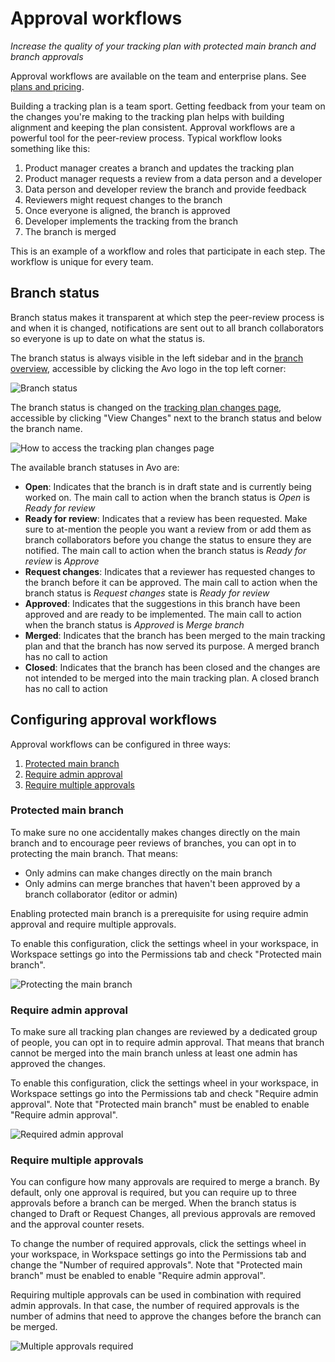 
# Approval workflows

_Increase the quality of your tracking plan with protected main branch and branch approvals_

<Callout type="info" emoji="💡">Approval workflows are available on the team and enterprise plans. See [plans and pricing](https://www.avo.app/pricing).</Callout>

Building a tracking plan is a team sport. Getting feedback from your team on the changes you're making to the tracking plan helps with building alignment and keeping the plan consistent. Approval workflows are a powerful tool for the peer-review process. Typical workflow looks something like this:

1. Product manager creates a branch and updates the tracking plan
2. Product manager requests a review from a data person and a developer
3. Data person and developer review the branch and provide feedback
4. Reviewers might request changes to the branch
5. Once everyone is aligned, the branch is approved
6. Developer implements the tracking from the branch
7. The branch is merged


<Callout type="info" emoji="💡">This is an example of a workflow and roles that participate in each step. The workflow is unique for every team.</Callout>


## Branch status

Branch status makes it transparent at which step the peer-review process is and when it is changed, notifications are sent out to all branch collaborators so everyone is up to date on what the status is.

The branch status is always visible in the left sidebar and in the [branch overview](/data-design/branches#branches-overview), accessible by clicking the Avo logo in the top left corner:

![Branch status](/images/data-design/branch-status.png)

The branch status is changed on the [tracking plan changes page](docs/workflow/review), accessible by clicking "View Changes" next to the branch status and below the branch name.

![How to access the tracking plan changes page](/images/data-design/tracking-plan-changes.png)


The available branch statuses in Avo are:

- **Open**: Indicates that the branch is in draft state and is currently being worked on. The main call to action when the branch status is _Open_ is _Ready for review_
- **Ready for review**: Indicates that a review has been requested. Make sure to at-mention the people you want a review from or add them as branch collaborators before you change the status to ensure they are notified. The main call to action when the branch status is _Ready for review_ is _Approve_
- **Request changes**: Indicates that a reviewer has requested changes to the branch before it can be approved. The main call to action when the branch status is _Request changes_ state is _Ready for review_
- **Approved**: Indicates that the suggestions in this branch have been approved and are ready to be implemented. The main call to action when the branch status is _Approved_ is _Merge branch_
- **Merged**: Indicates that the branch has been merged to the main tracking plan and that the branch has now served its purpose. A merged branch has no call to action
- **Closed**: Indicates that the branch has been closed and the changes are not intended to be merged into the main tracking plan. A closed branch has no call to action 

## Configuring approval workflows

Approval workflows can be configured in three ways:

1. [Protected main branch](/data-design/branches/approval-workflows#protected-main-branch)
2. [Require admin approval](/data-design/branches/approval-workflows#require-admin-approval)
3. [Require multiple approvals](/data-design/branches/approval-workflows#require-multiple-approvals)

### Protected main branch

To make sure no one accidentally makes changes directly on the main branch and to encourage peer reviews of branches, you can opt in to protecting the main branch. That means:

- Only admins can make changes directly on the main branch
- Only admins can merge branches that haven't been approved by a branch collaborator (editor or admin)

Enabling protected main branch is a prerequisite for using require admin approval and require multiple approvals.

To enable this configuration, click the settings wheel in your workspace, in Workspace settings go into the Permissions tab and check "Protected main branch".

![Protecting the main branch](/images/protected-main-branch.png)

### Require admin approval

To make sure all tracking plan changes are reviewed by a dedicated group of people, you can opt in to require admin approval. That means that branch cannot be merged into the main branch unless at least one admin has approved the changes.

To enable this configuration, click the settings wheel in your workspace, in Workspace settings go into the Permissions tab and check "Require admin approval". Note that "Protected main branch" must be enabled to enable "Require admin approval".

![Required admin approval](/images/admin-approval.png)

### Require multiple approvals

You can configure how many approvals are required to merge a branch. By default, only one approval is required, but you can require up to three approvals before a branch can be merged. When the branch status is changed to Draft or Request Changes, all previous approvals are removed and the approval counter resets.

To change the number of required approvals, click the settings wheel in your workspace, in Workspace settings go into the Permissions tab and change the "Number of required approvals". Note that "Protected main branch" must be enabled to enable "Require admin approval".

Requiring multiple approvals can be used in combination with required admin approvals. In that case, the number of required approvals is the number of admins that need to approve the changes before the branch can be merged.

![Multiple approvals required](/images/num-required-approvals.png)
